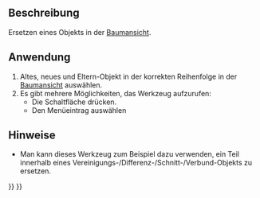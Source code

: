 <languages/>

{{Docnav/de
|
|[[OpenSCAD_RemoveSubtree/de|TeilbaumEntfernen]]
|[[OpenSCAD_Workbench/de|OpenSCAD]]
|IconL=
|IconR=OpenSCAD_RemoveSubtree.svg
|IconC=Workbench_OpenSCAD.svg
}}

{{GuiCommand/de
|Name=OpenSCAD ReplaceObject‏‎
|Name/de=OpenSCAD ReplaceObject‏‎
|MenuLocation=OpenSCAD → Objekt ersetzen
|Workbenches=[[OpenSCAD_Workbench/de|OpenSCAD]]
}}

<span id="Description"></span>
==Beschreibung== 

Ersetzen eines Objekts in der [[Tree_View/de|Baumansicht]].

<span id="Usage"></span>
==Anwendung== 

# Altes, neues und Eltern-Objekt in der korrekten Reihenfolge  in der  [[Tree_View/de|Baumansicht]] auswählen.
# Es gibt mehrere Möglichkeiten, das Werkzeug aufzurufen:
#* Die Schaltfläche {{Button|[[Image:OpenSCAD_ReplaceObject.svg|16px]] [[OpenSCAD_ReplaceObject/de|Objekt ersetzen]]}} drücken.
#* Den Menüeintrag {{MenuCommand|OpenSCAD → [[Image:OpenSCAD_ReplaceObject.svg|16px]] Objekt ersetzen}} auswählen

<span id="Notes"></span>
==Hinweise== 

* Man kann dieses Werkzeug zum Beispiel dazu verwenden, ein Teil innerhalb eines Vereinigungs-/Differenz-/Schnitt-/Verbund-Objekts zu ersetzen.


{{Docnav/de
|
|[[OpenSCAD_RemoveSubtree/de|TeilbaumEntfernen]]
|[[OpenSCAD_Workbench/de|OpenSCAD]]
|IconL=
|IconR=OpenSCAD_RemoveSubtree.svg
|IconC=Workbench_OpenSCAD.svg
}}

{{OpenSCAD_Tools_navi{{#translation:}}}}
{{Userdocnavi{{#translation:}}}}